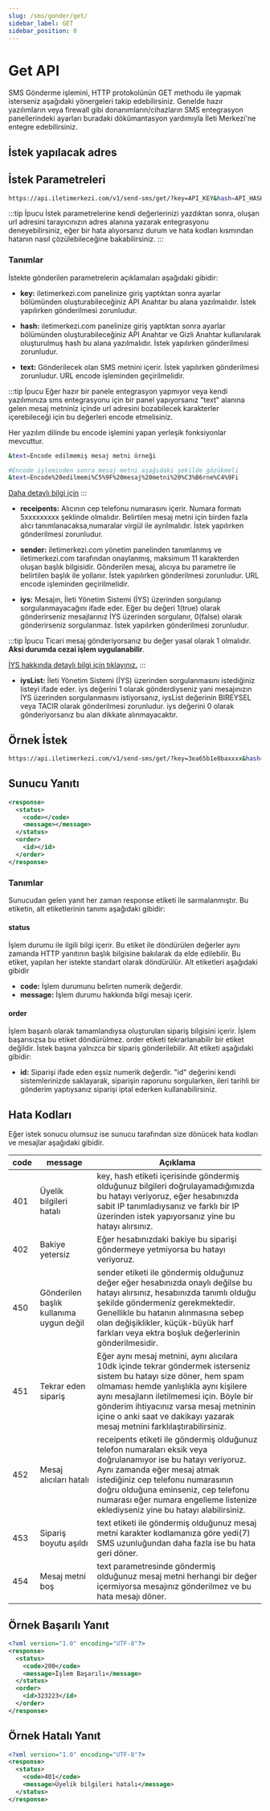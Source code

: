 ```yaml
---
slug: /sms/gonder/get/
sidebar_label: GET
sidebar_position: 0
---
```



# Get API
SMS Gönderme işlemini, HTTP protokolünün GET methodu ile yapmak isterseniz aşağıdaki yönergeleri takip edebilirsiniz. Genelde hazır yazılımların veya firewall gibi donanımların/cihazların SMS entegrasyon panellerindeki ayarları buradaki dökümantasyon yardımıyla İleti Merkezi'ne entegre edebilirsiniz.

## İstek yapılacak adres

<RequestURL type="GET" url="https://api.iletimerkezi.com/v1/send-sms/get/" />

## İstek Parametreleri
```bash
https://api.iletimerkezi.com/v1/send-sms/get/?key=API_KEY&hash=API_HASH&text=Lorem%20ipsum%20dolor%20sit%20amet&receipents=5301234569,5301234570&sender=APITEST&iys=1&iysList=BIREYSEL
```

:::tip İpucu
İstek parametrelerine kendi değerlerinizi yazdıktan sonra, oluşan url adresini tarayıcınızın adres alanına yazarak entegrasyonu deneyebilirsiniz, eğer bir hata alıyorsanız durum ve hata kodları kısmından hatanın nasıl çözülebileceğine bakabilirsiniz.
:::

### Tanımlar

İstekte gönderilen parametrelerin açıklamaları aşağıdaki gibidir:

+ **key:**
iletimerkezi.com panelinize giriş yaptıktan sonra ayarlar bölümünden oluşturabileceğiniz API Anahtar bu alana yazılmalıdır. İstek yapılırken gönderilmesi zorunludur.

+ **hash:**
iletimerkezi.com panelinize giriş yaptıktan sonra ayarlar bölümünden oluşturabileceğiniz API Anahtar ve Gizli Anahtar kullanılarak oluşturulmuş hash bu alana yazılmalıdır. İstek yapılırken gönderilmesi zorunludur.

+ **text:**
Gönderilecek olan SMS metnini içerir. İstek yapılırken gönderilmesi zorunludur. URL encode işleminden geçirilmelidir.

:::tip İpucu
Eğer hazır bir panele entegrasyon yapmıyor veya kendi yazılımınıza sms entegrasyonu için bir panel yapıyorsanız "text" alanına gelen mesaj metniniz içinde url adresini bozabilecek karakterler içerebileceği için bu değerleri encode etmelisiniz.

Her yazılım dilinde bu encode işlemini yapan yerleşik fonksiyonlar mevcuttur.

```bash
&text=Encode edilmemiş mesaj metni örneği

#Encode işleminden sonra mesaj metni aşağıdaki şekilde gözükmeli
&text=Encode%20edilmemi%C5%9F%20mesaj%20metni%20%C3%B6rne%C4%9Fi
```

[Daha detaylı bilgi için](https://tr-tr.facebook.com/business/help/474659792899595)
:::

+ **receipents:**
Alıcının cep telefonu numarasını içerir. Numara formatı 5xxxxxxxxx şeklinde olmalıdır. Belirtilen mesaj metni için birden fazla alıcı tanımlanacaksa,numaralar virgül ile ayrılmalıdır. İstek yapılırken gönderilmesi zorunludur.

+ **sender:**
iletimerkezi.com yönetim panelinden tanımlanmış ve iletimerkezi.com tarafından onaylanmış, maksimum 11 karakterden oluşan başlık bilgisidir. Gönderilen mesaj, alıcıya bu parametre ile belirtilen başlık ile yollanır. İstek yapılırken gönderilmesi zorunludur. URL encode işleminden geçirilmelidir.

+ **iys:**
Mesajın, İleti Yönetim Sistemi (İYS) üzerinden sorgulanıp sorgulanmayacağını ifade eder. Eğer bu değeri 1(true) olarak gönderirseniz mesajlarınız İYS üzerinden sorgulanır, 0(false) olarak gönderirseniz sorgulanmaz. İstek yapılırken gönderilmesi zorunludur.

:::tip İpucu
Ticari mesaj gönderiyorsanız bu değer yasal olarak 1 olmalıdır. **Aksi durumda cezai işlem uygulanabilir**.

[İYS hakkında detaylı bilgi için tıklayınız.](https://www.iletimerkezi.com/blog/duyurular/iys-ileti-yonetim-sistemi-nedir)
:::

+ **iysList:**
İleti Yönetim Sistemi (İYS) üzerinden sorgulanmasını istediğiniz listeyi ifade eder. iys değerini 1 olarak gönderdiyseniz yani mesajınızın İYS üzerinden sorgulanmasını istiyorsanız, iysList değerinin BIREYSEL veya TACIR olarak gönderilmesi zorunludur. iys değerini 0 olarak gönderiyorsanız bu alan dikkate alınmayacaktır.

## Örnek İstek
```bash
https://api.iletimerkezi.com/v1/send-sms/get/?key=3ea65b1e8baxxxx&hash=XXXX&text=Lorem%20ipsum%20dolor%20sit%20amet&receipents=5301234569,5301234570&sender=APITEST&iys=1&iysList=BIREYSEL
```

## Sunucu Yanıtı
```xml
<response>
  <status>
    <code></code>
    <message></message>
  </status>
  <order>
    <id></id>
  </order>
</response>
```

### Tanımlar
Sunucudan gelen yanıt her zaman <Badge>response</Badge> etiketi ile sarmalanmıştır. Bu etiketin, alt etiketlerinin tanımı aşağıdaki gibidir:

#### status
İşlem durumu ile ilgili bilgi içerir. Bu etiket ile döndürülen değerler aynı zamanda HTTP yanıtının başlık bilgisine bakılarak da elde edilebilir. Bu etiket, yapılan her istekte standart olarak döndürülür. Alt etiketleri aşağıdaki gibidir

+ **code:** İşlem durumunu belirten numerik değerdir.
+ **message:** İşlem durumu hakkında bilgi mesajı içerir.

#### order
İşlem başarılı olarak tamamlandıysa oluşturulan sipariş bilgisini içerir. İşlem başarısızsa bu etiket döndürülmez. <Badge>order</Badge> etiketi tekrarlanabilir bir etiket değildir. İstek başına yalnızca bir sipariş gönderilebilir. Alt etiketi aşağıdaki gibidir:

+ **id:**  Siparişi ifade eden eşsiz numerik değerdir. "id" değerini kendi sistemlerinizde saklayarak, siparişin raporunu sorgularken, ileri tarihli bir gönderim yaptıysanız siparişi iptal ederken kullanabilirsiniz.

## Hata Kodları
Eğer istek sonucu olumsuz ise sunucu tarafından size dönücek hata kodları ve mesajlar aşağıdaki gibidir.

<table>
  <thead>
    <tr>
      <th>code</th>
      <th>message</th>
      <th>Açıklama</th>
    </tr>
  </thead>
  <tbody>
    <tr>
      <td>401</td>
      <td>Üyelik bilgileri hatalı</td>
      <td><Badge>key</Badge>, <Badge>hash</Badge> etiketi içerisinde göndermiş olduğunuz bilgileri doğrulayamadığımızda bu hatayı veriyoruz, eğer hesabınızda sabit IP tanımladıysanız ve farklı bir IP üzerinden istek yapıyorsanız yine bu hatayı alırsınız.</td>
    </tr>
    <tr>
      <td>402</td>
      <td>Bakiye yetersiz</td>
      <td>Eğer hesabınızdaki bakiye bu siparişi göndermeye yetmiyorsa bu hatayı veriyoruz.</td>
    </tr>
    <tr>
      <td>450</td>
      <td>Gönderilen başlık kullanıma uygun değil</td>
      <td><Badge>sender</Badge> etiketi ile göndermiş olduğunuz değer eğer hesabınızda onaylı değilse bu hatayı alırsınız, hesabınızda tanımlı olduğu şekilde göndermeniz gerekmektedir. Genellikle bu hatanın alınmasına sebep olan değişiklikler, küçük-büyük harf farkları veya ektra boşluk değerlerinin gönderilmesidir.</td>
    </tr>
    <tr>
      <td>451</td>
      <td>Tekrar eden sipariş</td>
      <td>Eğer aynı mesaj metnini, aynı alıcılara 10dk içinde tekrar göndermek isterseniz sistem bu hatayı size döner, hem spam olmaması hemde yanlışlıkla aynı kişilere aynı mesajların iletilmemesi için. Böyle bir gönderim ihtiyacınız varsa mesaj metninin içine o anki saat ve dakikayı yazarak mesaj metnini farklılaştırabilirsiniz.</td>
    </tr>
    <tr>
      <td>452</td>
      <td>Mesaj alıcıları hatalı</td>
      <td><Badge>receipents</Badge> etiketi ile göndermiş olduğunuz telefon numaraları eksik veya doğrulanamıyor ise bu hatayı veriyoruz. Aynı zamanda eğer mesaj atmak istediğiniz cep telefonu numarasının doğru olduğuna eminseniz, cep telefonu numarası eğer numara engelleme listenize eklediyseniz yine bu hatayı alabilirsiniz.</td>
    </tr>
    <tr>
      <td>453</td>
      <td>Sipariş boyutu aşıldı</td>
      <td><Badge>text</Badge> etiketi ile göndermiş olduğunuz mesaj metni karakter kodlamanıza göre yedi(7) SMS uzunluğundan daha fazla ise bu hata geri döner.</td>
    </tr>
    <tr>
      <td>454</td>
      <td>Mesaj metni boş</td>
      <td><Badge>text</Badge> parametresinde göndermiş olduğunuz mesaj metni herhangi bir değer içermiyorsa mesajınız gönderilmez ve bu hata mesajı döner.</td>
    </tr>
  </tbody>
</table>


## Örnek Başarılı Yanıt
```xml
<?xml version="1.0" encoding="UTF-8"?>
<response>
  <status>
    <code>200</code>
    <message>İşlem Başarılı</message>
  </status>
  <order>
    <id>323223</id>
  </order>
</response>
```

## Örnek Hatalı Yanıt
```xml
<?xml version="1.0" encoding="UTF-8"?>
<response>
  <status>
    <code>401</code>
    <message>Üyelik bilgileri hatalı</message>
  </status>
</response>
```